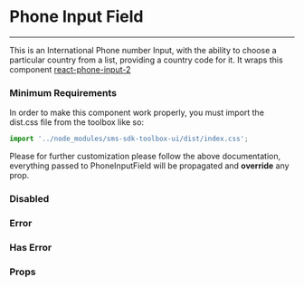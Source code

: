 
<Meta title="Inputs/Phone Input Field" />

# Phone Input Field
<hr />

This is an International Phone number Input, with the ability to choose a particular
country from a list, providing a country code for it.
It wraps this component [react-phone-input-2](https://github.com/bl00mber/react-phone-input-2)

<Preview withSource="open">
  <Story name="regular">
    <PhoneInputField value="+1" label="Default Phone Input field"/>
  </Story>
</Preview>

### Minimum Requirements
In order to make this component work properly, you must import the dist.css file from the toolbox
like so:

```jsx
import '../node_modules/sms-sdk-toolbox-ui/dist/index.css';

```

Please for further customization please follow the above documentation,
everything passed to PhoneInputField will be propagated and **override** any prop.



### Disabled
<Preview withSource="open">
  <Story name="disabled">
    <PhoneInputField value="+1" disabled label="Disabled InputField" />
  </Story>
</Preview>

### Error
<Preview withSource="open">
  <Story name="error">
    <PhoneInputField value="+1" inputState="error" label="Error Phone Input Field" />
  </Story>
</Preview>

### Has Error
<Preview withSource="open">
  <Story name="hasError">
    <PhoneInputField value="+1" inputState="error" label="Error Phone Input Field" />
  </Story>
</Preview>

### Props
<Props of={PhoneInputField} />

